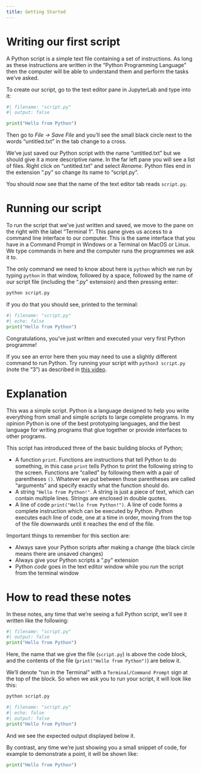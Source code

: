 ```yaml
---
title: Getting Started
---
```


# Writing our first script

A Python script is a simple text file containing a set of instructions. As long as these instructions are written in the "Python Programming Language" then the computer will be able to understand them and perform the tasks we've asked.

To create our script, go to the text editor pane in JupyterLab and type into it:


```python
#| filename: "script.py" 
#| output: false 

print("Hello from Python")
```

Then go to *File → Save File* and you'll see the small black circle next to the words "untitled.txt" in the tab change to a cross.

We've just saved our Python script with the name "untitled.txt" but we should give it a more descriptive name. In the far left pane you will see a list of files. Right click on "untitled.txt" and select *Rename*. Python files end in the extension ".py" so change its name to "script.py".

You should now see that the name of the text editor tab reads `script.py`.

# Running our script

To run the script that we've just written and saved, we move to the pane on the right with the label "Terminal 1". This pane gives us access to a command line interface to our computer. This is the same interface that you have in a Command Prompt in Windows or a Terminal on MacOS or Linux. We type commands in here and the computer runs the programmes we ask it to.

The only command we need to know about here is `python` which we run by typing `python` in that window, followed by a space, followed by the name of our script file (including the ".py" extension) and then pressing enter:

```.bash
python script.py
```

If you do that you should see, printed to the terminal:


```python
#| filename: "script.py" 
#| echo: false
print("Hello from Python")
```

Congratulations, you've just written and executed your very first Python programme!

If you see an error here then you may need to use a slightly different command to run Python. Try running your script with `python3 script.py` (note the "3") as described in [this video](https://www.youtube.com/watch?v=Fw6VYgsbJ4o).

# Explanation

This was a simple script. Python is a language designed to help you write everything from small and simple scripts to large complete programs. In my opinion Python is one of the best prototyping languages, and the best language for writing programs that glue together or provide interfaces to other programs.

This script has introduced three of the basic building blocks of Python;

- A function `print`. Functions are instructions that tell Python to do something, in this case `print` tells Python to print the following string to the screen. Functions are "called" by following them with a pair of parentheses `()`. Whatever we put between those parentheses are called "arguments" and specify exactly what the function should do.
- A string `"Hello from Python!"`. A string is just a piece of text, which can contain multiple lines. Strings are enclosed in double quotes.
- A line of code `print("Hello from Python!")`. A line of code forms a complete instruction which can be executed by Python. Python executes each line of code, one at a time in order, moving from the top of the file downwards until it reaches the end of the file.

Important things to remember for this section are:

- Always save your Python scripts after making a change (the black circle means there are unsaved changes)
- Always give your Python scripts a ".py" extension
- Python *code* goes in the text editor window while you *run* the script from the terminal window

# How to read these notes

In these notes, any time that we're seeing a full Python script, we'll see it written like the following:


```python
#| filename: "script.py" 
#| output: false
print("Hello from Python")
```

Here, the name that we give the file (`script.py`) is above the code block, and the contents of the file (`print("Hello from Python")`) are below it.

We'll denote "run in the Terminal" with a `Terminal/Command Prompt` sign at the top of the block. So when we ask you to run your script, it will look like this:


```.bash
python script.py
```

```python
#| filename: "script.py" 
#| echo: false
#| output: false
print("Hello from Python")
```


And we see the expected output displayed below it.

By contrast, any time we're just showing you a small snippet of code, for example to demonstrate a point, it will be shown like:

```python
print("Hello from Python")
```




